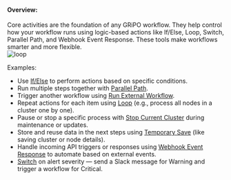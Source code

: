 #### Overview:
Core activities are the foundation of any GRiPO workflow. They help control how your workflow runs using logic-based actions like If/Else, Loop, Switch, Parallel Path, and Webhook Event Response. These tools make workflows smarter and more flexible.
<br />
![loop](/workflow/core/loop/loop8.png)<br  />

Examples:

* Use [If/Else](/workflow/typesofactivities/core/iforelse) to perform actions based on specific conditions.
* Run multiple steps together with [Parallel Path](/workflow/typesofactivities/core/parallelpath).
* Trigger another workflow using [Run External Workflow](/workflow/typesofactivities/core/runexternalworkflow).
* Repeat actions for each item using [Loop](/workflow/typesofactivities/core/loop) (e.g., process all nodes in a cluster one by one).
* Pause or stop a specific process with [Stop Current Cluster](/workflow/typesofactivities/core/stopcurrentworkflow) during maintenance or updates.
* Store and reuse data in the next steps using [Temporary Save](/workflow/typesofactivities/core/temporarysave) (like saving cluster or node details).
* Handle incoming API triggers or responses using [Webhook Event Response](/workflow/typesofactivities/core/webhookeventresponse) to automate based on external events.
* [Switch](/workflow/typesofactivities/core/switch) on alert severity — send a Slack message for Warning and trigger a workflow for Critical.